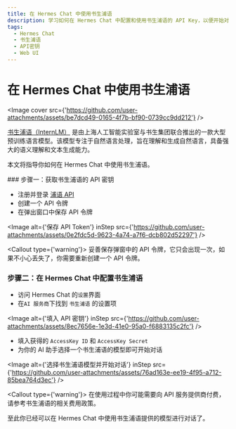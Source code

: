 ```yaml
---
title: 在 Hermes Chat 中使用书生浦语
description: 学习如何在 Hermes Chat 中配置和使用书生浦语的 API Key，以便开始对话和交互。
tags:
  - Hermes Chat
  - 书生浦语
  - API密钥
  - Web UI
---
```


# 在 Hermes Chat 中使用书生浦语

<Image cover src={'https://github.com/user-attachments/assets/be7dcd49-0165-4f7b-bf90-0739cc9dd212'} />

[书生浦语（InternLM）](https://platform.sensenova.cn/home) 是由上海人工智能实验室与书生集团联合推出的一款大型预训练语言模型。该模型专注于自然语言处理，旨在理解和生成自然语言，具备强大的语义理解和文本生成能力。

本文将指导你如何在 Hermes Chat 中使用书生浦语。

<Steps>
  ### 步骤一：获取书生浦语的 API 密钥

  - 注册并登录 [浦语 API](https://internlm.intern-ai.org.cn/api/tokens)
  - 创建一个 API 令牌
  - 在弹出窗口中保存 API 令牌

  <Image alt={'保存 API Token'} inStep src={'https://github.com/user-attachments/assets/0e2fdc5d-9623-4a74-a7f6-dcb802d52297'} />

  <Callout type={'warning'}>
    妥善保存弹窗中的 API 令牌，它只会出现一次，如果不小心丢失了，你需要重新创建一个 API 令牌。
  </Callout>

  ### 步骤二：在 Hermes Chat 中配置书生浦语

  - 访问 Hermes Chat 的`设置`界面
  - 在`AI 服务商`下找到 `书生浦语` 的设置项

  <Image alt={'填入 API 密钥'} inStep src={'https://github.com/user-attachments/assets/8ec7656e-1e3d-41e0-95a0-f6883135c2fc'} />

  - 填入获得的 `AccessKey ID` 和 `AccessKey Secret`
  - 为你的 AI 助手选择一个书生浦语的模型即可开始对话

  <Image alt={'选择书生浦语模型并开始对话'} inStep src={'https://github.com/user-attachments/assets/76ad163e-ee19-4f95-a712-85bea764d3ec'} />

  <Callout type={'warning'}>
    在使用过程中你可能需要向 API 服务提供商付费，请参考书生浦语的相关费用政策。
  </Callout>
</Steps>

至此你已经可以在 Hermes Chat 中使用书生浦语提供的模型进行对话了。
